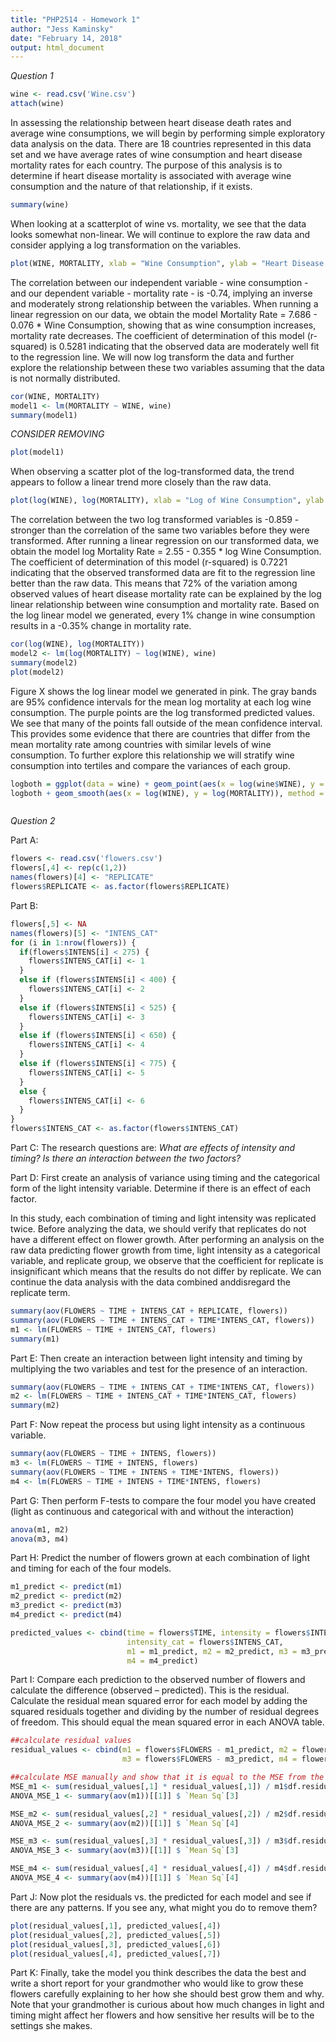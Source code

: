 ```yaml
---
title: "PHP2514 - Homework 1"
author: "Jess Kaminsky"
date: "February 14, 2018"
output: html_document
---
```


*Question 1*
```r
wine <- read.csv('Wine.csv')
attach(wine)
```

In assessing the relationship between heart disease death rates and average wine consumptions, we will begin by performing simple exploratory data analysis on the data. There are 18 countries represented in this data set and we have average rates of wine consumption and heart disease mortality rates for each country. The purpose of this analysis is to determine if heart disease mortality is associated with average wine consumption and the nature of that relationship, if it exists.
```r
summary(wine)
```

When looking at a scatterplot of wine vs. mortality, we see that the data looks somewhat non-linear. We will continue to explore the raw data and consider applying a log transformation on the variables.
```r
plot(WINE, MORTALITY, xlab = "Wine Consumption", ylab = "Heart Disease Mortality Rate")
```
The correlation between our independent variable - wine consumption - and our dependent variable - mortality rate - is -0.74, implying an inverse and moderately strong relationship between the variables. When running a linear regression on our data, we obtain the model Mortality Rate = 7.686 - 0.076 * Wine Consumption, showing that as wine consumption increases, mortality rate decreases. The coefficient of determination of this model (r-squared) is 0.5281 indicating that the observed data are moderately well fit to the regression line. We will now log transform the data and further explore the relationship between these two variables assuming that the data is not normally distributed.
```r
cor(WINE, MORTALITY)
model1 <- lm(MORTALITY ~ WINE, wine)
summary(model1)
```
*CONSIDER REMOVING*
```r
plot(model1)
```

When observing a scatter plot of the log-transformed data, the trend appears to follow a linear trend more closely than the raw data.
```r
plot(log(WINE), log(MORTALITY), xlab = "Log of Wine Consumption", ylab = "Log of Mortality Rate")
```

The correlation between the two log transformed variables is -0.859 - stronger than the correlation of the same two variables before they were transformed. After running a linear regression on our transformed data, we obtain the model log Mortality Rate = 2.55 - 0.355 * log Wine Consumption. The coefficient of determination of this model (r-squared) is 0.7221 indicating that the observed transformed data are fit to the regression line better than the raw data. This means that 72% of the variation among observed values of heart disease mortality rate can be explained by the log linear relationship between wine consumption and mortality rate. Based on the log linear model we generated, every 1% change in wine consumption results in a -0.35% change in mortality rate.
```r
cor(log(WINE), log(MORTALITY))
model2 <- lm(log(MORTALITY) ~ log(WINE), wine)
summary(model2)
plot(model2)
```

Figure X shows the log linear model we generated in pink. The gray bands are 95% confidence intervals for the mean log mortality at each log wine consumption. The purple points are the log transformed predicted values. We see that many of the points fall outside of the mean confidence interval. This provides some evidence that there are countries that differ from the mean mortality rate among countries with similar levels of wine consumption. To further explore this relationship we will stratify wine consumption into tertiles and compare the variances of each group. 
```r
logboth = ggplot(data = wine) + geom_point(aes(x = log(wine$WINE), y = log(wine$MORTALITY)), color = "purple")
logboth + geom_smooth(aes(x = log(WINE), y = log(MORTALITY)), method = "lm", se = TRUE, color = "pink") + theme_minimal() + xlab("Log of Wine Consumption") + ylab("Log of Mortality Rate")
```
```r

```

*Question 2*

Part A:
```r
flowers <- read.csv('flowers.csv')
flowers[,4] <- rep(c(1,2))
names(flowers)[4] <- "REPLICATE"
flowers$REPLICATE <- as.factor(flowers$REPLICATE)
```

Part B:
```r
flowers[,5] <- NA
names(flowers)[5] <- "INTENS_CAT"
for (i in 1:nrow(flowers)) {
  if(flowers$INTENS[i] < 275) {
    flowers$INTENS_CAT[i] <- 1
  }
  else if (flowers$INTENS[i] < 400) {
    flowers$INTENS_CAT[i] <- 2
  }
  else if (flowers$INTENS[i] < 525) {
    flowers$INTENS_CAT[i] <- 3
  }
  else if (flowers$INTENS[i] < 650) {
    flowers$INTENS_CAT[i] <- 4
  }
  else if (flowers$INTENS[i] < 775) {
    flowers$INTENS_CAT[i] <- 5
  }
  else { 
    flowers$INTENS_CAT[i] <- 6
  }
}
flowers$INTENS_CAT <- as.factor(flowers$INTENS_CAT)
```

Part C:
The research questions are: *What are effects of intensity and timing? Is there an interaction between the two factors?*

Part D:
First create an analysis of variance using timing and the categorical form of the light intensity variable. Determine if there is an effect of each factor.

In this study, each combination of timing and light intensity was replicated twice. Before analyzing the data, we should verify that replicates do not have a different effect on flower growth. After performing an analysis on the raw data predicting flower growth from time, light intensity as a categorical variable, and replicate group, we observe that the coefficient for replicate is insignificant which means that the results do not differ by replicate. We can continue the data analysis with the data combined anddisregard the replicate term.
```r
summary(aov(FLOWERS ~ TIME + INTENS_CAT + REPLICATE, flowers))
summary(aov(FLOWERS ~ TIME + INTENS_CAT + TIME*INTENS_CAT, flowers))
m1 <- lm(FLOWERS ~ TIME + INTENS_CAT, flowers)
summary(m1)
```

Part E:
Then create an interaction between light intensity and timing by multiplying the two variables and test for the presence of an interaction.
```r
summary(aov(FLOWERS ~ TIME + INTENS_CAT + TIME*INTENS_CAT, flowers))
m2 <- lm(FLOWERS ~ TIME + INTENS_CAT + TIME*INTENS_CAT, flowers)
summary(m2)
```

Part F:
Now repeat the process but using light intensity as a continuous variable.
```r
summary(aov(FLOWERS ~ TIME + INTENS, flowers))
m3 <- lm(FLOWERS ~ TIME + INTENS, flowers)
summary(aov(FLOWERS ~ TIME + INTENS + TIME*INTENS, flowers))
m4 <- lm(FLOWERS ~ TIME + INTENS + TIME*INTENS, flowers)
```

Part G:
Then perform F-tests to compare the four model you have created (light as continuous and categorical with and without the interaction)
```r
anova(m1, m2)
anova(m3, m4)
```

Part H:
Predict the number of flowers grown at each combination of light and timing for each of the four models.
```r
m1_predict <- predict(m1)
m2_predict <- predict(m2)
m3_predict <- predict(m3)
m4_predict <- predict(m4)

predicted_values <- cbind(time = flowers$TIME, intensity = flowers$INTENS, 
                          intensity_cat = flowers$INTENS_CAT,
                          m1 = m1_predict, m2 = m2_predict, m3 = m3_predict,
                          m4 = m4_predict)
```

Part I:
Compare each prediction to the observed number of flowers and calculate the difference (observed – predicted). This is the residual. Calculate the residual mean squared error for each model by adding the squared residuals together and dividing by the number of residual degrees of freedom. This should equal the mean squared error in each ANOVA table.
```r
##calculate residual values
residual_values <- cbind(m1 = flowers$FLOWERS - m1_predict, m2 = flowers$FLOWERS - m2_predict,
                         m3 = flowers$FLOWERS - m3_predict, m4 = flowers$FLOWERS - m4_predict)

##calculate MSE manually and show that it is equal to the MSE from the anova table
MSE_m1 <- sum(residual_values[,1] * residual_values[,1]) / m1$df.residual
ANOVA_MSE_1 <- summary(aov(m1))[[1]] $ `Mean Sq`[3]

MSE_m2 <- sum(residual_values[,2] * residual_values[,2]) / m2$df.residual
ANOVA_MSE_2 <- summary(aov(m2))[[1]] $ `Mean Sq`[4]

MSE_m3 <- sum(residual_values[,3] * residual_values[,3]) / m3$df.residual
ANOVA_MSE_3 <- summary(aov(m3))[[1]] $ `Mean Sq`[3]

MSE_m4 <- sum(residual_values[,4] * residual_values[,4]) / m4$df.residual
ANOVA_MSE_4 <- summary(aov(m4))[[1]] $ `Mean Sq`[4]
```

Part J:
Now plot the residuals vs. the predicted for each model and see if there are any patterns. If you see any, what might you do to remove them?
```r
plot(residual_values[,1], predicted_values[,4])
plot(residual_values[,2], predicted_values[,5])
plot(residual_values[,3], predicted_values[,6])
plot(residual_values[,4], predicted_values[,7])
```

Part K:
Finally, take the model you think describes the data the best and write a short report for your grandmother who would like to grow these flowers carefully explaining to her how she should best grow them and why. Note that your grandmother is curious about how much changes in light and timing might affect her flowers and how sensitive her results will be to the settings she makes.

